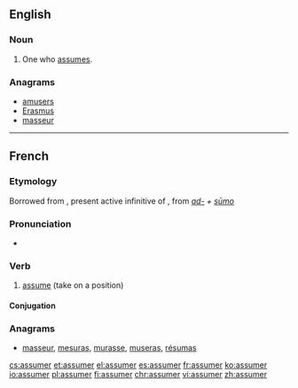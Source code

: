 ==English==

===Noun===
{{en-noun}}

# One who [[assume]]s.

===Anagrams===
* [[amusers#English|amusers]]
* [[Erasmus#English|Erasmus]]
* [[masseur#English|masseur]]

----

==French==

===Etymology===
Borrowed from {{etyl|la|fr}} {{term|assumere|assūmere|lang=la}}, present active infinitive of {{term|assumo|assūmō|lang=la}}, from ''[[ad-]] + [[sumo|sūmo]]''

===Pronunciation===
* {{IPA|/a.sy.me/|lang=fr}}

===Verb===
{{fr-verb}}

# {{context|transitive|lang=fr}} [[assume]] (take on a position)

====Conjugation====
{{fr-conj-er|assum|avoir}}

===Anagrams===
* [[masseur#French|masseur]], [[mesuras#French|mesuras]], [[murasse#French|murasse]], [[museras#French|museras]], [[résumas#French|résumas]]

[[cs:assumer]]
[[et:assumer]]
[[el:assumer]]
[[es:assumer]]
[[fr:assumer]]
[[ko:assumer]]
[[io:assumer]]
[[pl:assumer]]
[[fi:assumer]]
[[chr:assumer]]
[[vi:assumer]]
[[zh:assumer]]